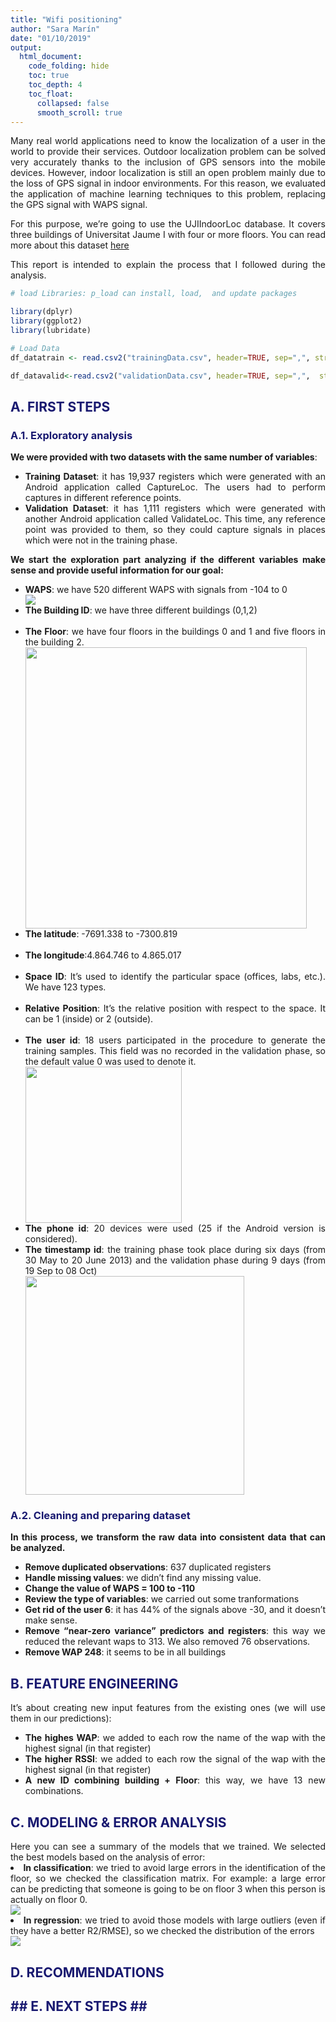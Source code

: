 ```yaml
---
title: "Wifi positioning"
author: "Sara Marín"
date: "01/10/2019"
output: 
  html_document:
    code_folding: hide
    toc: true
    toc_depth: 4
    toc_float: 
      collapsed: false
      smooth_scroll: true
---
```


<html>
  <head>
  <style type="text/css">
    * {
      text-align: justify;
    }
    
    h2 {
      color: MidnightBlue;    
      font-weight: bold;
    }
    
    h3 {
      color: MidnightBlue;    
    }
    
    h4 {
       color: SteelBlue;    
     
    }
    
  </style>
  </head>
  <body>

Many real world applications need to know the localization of a user in the world to provide their services. Outdoor localization problem can be solved very accurately thanks to the inclusion of GPS sensors into the mobile devices. However, indoor localization is still an open problem mainly due to the loss of GPS signal in indoor environments. For this reason, we evaluated the application of machine learning techniques to this problem, replacing the GPS signal with WAPS signal.

For this purpose, we're going to use the UJIIndoorLoc database. It covers three buildings of Universitat Jaume I with four or more floors. You can read more about this dataset [here](https://archive.ics.uci.edu/ml/datasets/ujiindoorloc)

This report is intended to explain the process that I followed during the analysis. 

```r

# load Libraries: p_load can install, load,  and update packages

library(dplyr)
library(ggplot2)
library(lubridate)

# Load Data
df_datatrain <- read.csv2("trainingData.csv", header=TRUE, sep=",", stringsAsFactors=FALSE, na.strings=c("NA", "-", "?"))

df_datavalid<-read.csv2("validationData.csv", header=TRUE, sep=",",  stringsAsFactors=FALSE, na.strings=c("NA", "-", "?"))

```

## A. FIRST STEPS ##
### A.1. Exploratory analysis ###
**We were provided with two datasets with the same number of variables**:
<ul>
  <li>**Training Dataset**: it has 19,937 registers which were generated with an Android application called CaptureLoc. The users had to perform captures in different reference points.</li>
  
  <li>**Validation Dataset**: it has 1,111 registers which were generated with another Android application called ValidateLoc. This time, any reference point was provided to them, so they could capture signals in places which were not in the training phase.</li>
</ul>

**We start the exploration part analyzing if the different variables make sense and provide useful information for our goal:**
<ul>
  <li>**WAPS**: we have 520 different WAPS with signals from -104 to 0</li>
  ![](WIFI-waps.png)
  <li>**The Building ID**: we have three different buildings (0,1,2)</li></br>
  <li>**The Floor**: we have four floors in the buildings 0 and 1 and five floors in the building 2.</li>
  ![](floor.png){width=450px}
  <li>**The latitude**: -7691.338 to -7300.819</li></br>
  <li>**The longitude**:4.864.746 to 4.865.017</li></br>
  <li>**Space ID**: It’s used to identify the particular space (offices, labs, etc.). We have 123 types.</li></br>
  <li>**Relative Position**: It’s the relative position with respect to the space. It can be 1 (inside) or 2 (outside).</li></br>
  <li>**The user id**: 18 users participated in the procedure to generate the training samples. This field was no recorded in the validation phase, so the default value 0 was used to denote it.</li>
  ![](users.png){width=250px}
  <li>**The phone id**: 20 devices were used (25 if the Android version is considered).
</li>
<li>**The timestamp id**: the training phase took place during six days (from 30 May to 20 June 2013) and the validation phase during 9 days (from 19 Sep to 08 Oct)</li>
![](timestamp.png){width=350px}
</ul>

### A.2. Cleaning and preparing dataset ###
**In this process, we transform the raw data into consistent data that can be analyzed.**
<ul>
  <li>**Remove duplicated observations**: 637 duplicated registers</li>
  <li>**Handle missing values**: we didn’t find any missing value.</li>
  <li>**Change the value of WAPS = 100 to -110**
  <li>**Review the type of variables**: we carried out some tranformations</li>
  <li>**Get rid of the user 6**: it has 44% of the signals above -30, and it doesn't make sense.  </li>
  <li>**Remove “near-zero variance” predictors and registers**: this way we reduced the relevant waps to 313. We also removed 76 observations.</li>
  <li>**Remove WAP 248**: it seems to be in all buildings </li>
</ul>

## B. FEATURE ENGINEERING ##
It’s about creating new input features from the existing ones (we will use them in our predictions):
<ul>
<li>**The highes WAP**: we added to each row the name of the wap with the highest signal (in that register)</li>
<li>**The higher RSSI**: we added to each row the signal of the wap with the highest signal (in that register)</li>
<li>**A new ID combining building + Floor**: this way, we have 13 new combinations.</li>
</ul>

## C. MODELING & ERROR ANALYSIS ##
Here you can see a summary of the models that we trained. We selected the best models based on the analysis of error:</br>
  <li>**In classification**: we tried to avoid large errors in the identification of the floor, so we checked the classification matrix. For example: a large error can be predicting that someone is going to be on floor 3 when this person is actually on floor 0. </li>
  ![](floor.png)
  <li>**In regression**: we tried to avoid those models with large outliers (even if they have a better R2/RMSE), so we checked the distribution of the errors</li>
   ![](floor.png) 
</ul>

## D. RECOMMENDATIONS ##

## E. NEXT STEPS ##
- 



